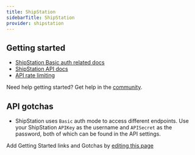 ```yaml
---
title: ShipStation
sidebarTitle: ShipStation
provider: shipstation
---
```



<Overview />
<PreBuiltTooling provider={providers[pageMetadata.provider]} />
<PreBuiltUseCases />


## Getting started

-   [ShipStation Basic auth related docs](https://www.shipstation.com/docs/api/requirements/#authentication)
-   [ShipStation API docs](https://www.shipstation.com/docs/api/)
-   [API rate limiting](https://www.shipstation.com/docs/api/requirements/#api-rate-limits)

<Tip>Need help getting started? Get help in the [community](https://nango.dev/slack).</Tip>

## API gotchas

- ShipStation uses `Basic` auth mode to access different endpoints. Use your ShipStation `APIKey` as the username and `APISecret` as the password, both of which can be found in the API settings.

<Note>Add Getting Started links and Gotchas by [editing this page](https://github.com/nangohq/nango/tree/master/docs-v2/integrations/all/shipstation.mdx)</Note>